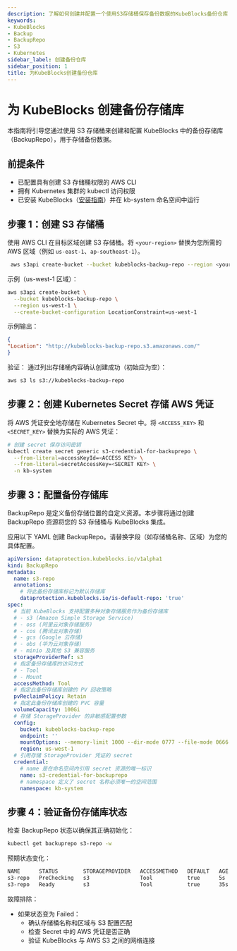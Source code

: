 ```yaml
---
description: 了解如何创建并配置一个使用S3存储桶保存备份数据的KubeBlocks备份仓库（BackupRepo）。
keywords:
- KubeBlocks
- Backup
- BackupRepo
- S3
- Kubernetes
sidebar_label: 创建备份仓库
sidebar_position: 1
title: 为KubeBlocks创建备份仓库
---
```

# 为 KubeBlocks 创建备份存储库

本指南将引导您通过使用 S3 存储桶来创建和配置 KubeBlocks 中的备份存储库（BackupRepo），用于存储备份数据。

## 前提条件
- 已配置具有创建 S3 存储桶权限的 AWS CLI
- 拥有 Kubernetes 集群的 kubectl 访问权限
- 已安装 KubeBlocks（[安装指南](../user_docs/overview/install-kubeblocks)）并在 kb-system 命名空间中运行

## 步骤 1：创建 S3 存储桶

使用 AWS CLI 在目标区域创建 S3 存储桶。将 `<your-region>` 替换为您所需的 AWS 区域（例如 `us-east-1`、`ap-southeast-1`）。

```bash
 aws s3api create-bucket --bucket kubeblocks-backup-repo --region <your-region> --create-bucket-configuration LocationConstraint=<your-region>
```

示例（us-west-1 区域）：
```bash
aws s3api create-bucket \
  --bucket kubeblocks-backup-repo \
  --region us-west-1 \
  --create-bucket-configuration LocationConstraint=us-west-1
```

示例输出：

```json
{
"Location": "http://kubeblocks-backup-repo.s3.amazonaws.com/"
}
```

验证：
通过列出存储桶内容确认创建成功（初始应为空）：

```bash
aws s3 ls s3://kubeblocks-backup-repo
```

## 步骤 2：创建 Kubernetes Secret 存储 AWS 凭证

将 AWS 凭证安全地存储在 Kubernetes Secret 中。将 `<ACCESS_KEY>` 和 `<SECRET_KEY>` 替换为实际的 AWS 凭证：

```bash
# 创建 secret 保存访问密钥
kubectl create secret generic s3-credential-for-backuprepo \
  --from-literal=accessKeyId=<ACCESS KEY> \
  --from-literal=secretAccessKey=<SECRET KEY> \
  -n kb-system
```

## 步骤 3：配置备份存储库

BackupRepo 是定义备份存储位置的自定义资源。本步骤将通过创建 BackupRepo 资源将您的 S3 存储桶与 KubeBlocks 集成。

应用以下 YAML 创建 BackupRepo。请替换字段（如存储桶名称、区域）为您的具体配置。

```yaml
apiVersion: dataprotection.kubeblocks.io/v1alpha1
kind: BackupRepo
metadata:
  name: s3-repo
  annotations:
    # 将此备份存储库标记为默认存储库
    dataprotection.kubeblocks.io/is-default-repo: 'true'
spec:
  # 当前 KubeBlocks 支持配置多种对象存储服务作为备份存储库
  # - s3 (Amazon Simple Storage Service)
  # - oss (阿里云对象存储服务)
  # - cos (腾讯云对象存储)
  # - gcs (Google 云存储)
  # - obs (华为云对象存储)
  # - minio 及其他 S3 兼容服务
  storageProviderRef: s3
  # 指定备份存储库的访问方式
  # - Tool
  # - Mount
  accessMethod: Tool
  # 指定此备份存储库创建的 PV 回收策略
  pvReclaimPolicy: Retain
  # 指定此备份存储库创建的 PVC 容量
  volumeCapacity: 100Gi
  # 存储 StorageProvider 的非敏感配置参数
  config:
    bucket: kubeblocks-backup-repo
    endpoint: ''
    mountOptions: --memory-limit 1000 --dir-mode 0777 --file-mode 0666
    region: us-west-1
  # 引用存储 StorageProvider 凭证的 secret
  credential:
    # name 是在命名空间内引用 secret 资源的唯一标识
    name: s3-credential-for-backuprepo
    # namespace 定义了 secret 名称必须唯一的空间范围
    namespace: kb-system
```

## 步骤 4：验证备份存储库状态

检查 BackupRepo 状态以确保其正确初始化：

```bash
kubectl get backuprepo s3-repo -w
```

预期状态变化：
```bash
NAME      STATUS        STORAGEPROVIDER   ACCESSMETHOD   DEFAULT   AGE
s3-repo   PreChecking   s3                Tool           true      5s
s3-repo   Ready         s3                Tool           true      35s
```

故障排除：
 - 如果状态变为 Failed：
   - 确认存储桶名称和区域与 S3 配置匹配
   - 检查 Secret 中的 AWS 凭证是否正确
   - 验证 KubeBlocks 与 AWS S3 之间的网络连接